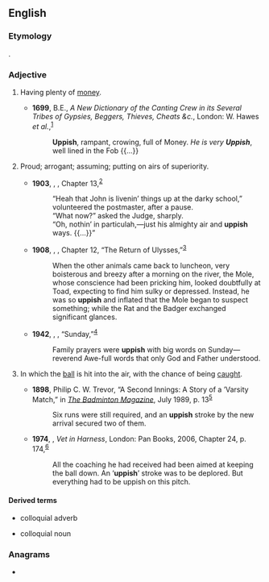 ==English==

===Etymology===
{{suffix|up|ish|lang=en}}.

===Adjective===
{{en-adj}}

# {{lb|en|since circa 1678}} Having plenty of [[money]]. 
#* '''1699''', B.E., ''A New Dictionary of the Canting Crew in its Several Tribes of Gypsies, Beggers, Thieves, Cheats &c.'', London: W. Hawes ''et al.'',<sup>[http://name.umdl.umich.edu/A39127.0001.001]</sup>
#*: '''Uppish''', rampant, crowing, full of Money. ''He is very '''Uppish''''', well lined in the Fob {{...}}
# {{lb|en|colloquial}} Proud; arrogant; assuming; putting on airs of superiority.
#* '''1903''', {{w|W. E. B. Du Bois}}, ''{{w|The Souls of Black Folk}}'', Chapter 13,<sup>[http://www.gutenberg.org/files/408/408-h/408-h.htm]</sup>
#*: “Heah that John is livenin’ things up at the darky school,” volunteered the postmaster, after a pause.
#*: “What now?” asked the Judge, sharply.
#*: “Oh, nothin’ in particulah,—just his almighty air and '''uppish''' ways. {{...}}”
#* '''1908''', {{w|Kenneth Grahame}}, ''{{w|The Wind in the Willows}}'', Chapter 12, “The Return of Ulysses,”<sup>[http://gutenberg.net.au/ebooks/fr100025.txt]</sup>
#*: When the other animals came back to luncheon, very boisterous and breezy after a morning on the river, the Mole, whose conscience had been pricking him, looked doubtfully at Toad, expecting to find him sulky or depressed. Instead, he was so '''uppish''' and inflated that the Mole began to suspect something; while the Rat and the Badger exchanged significant glances.
#* '''1942''', {{w|Emily Carr}}, ''{{w|The Book of Small}}'', “Sunday,”<sup>[http://www.gutenberg.net.au/ebooks04/0400201.txt]</sup>
#*: Family prayers were '''uppish''' with big words on Sunday—reverend Awe-full words that only God and Father understood.
# {{lb|en|cricket|of a shot}} In which the [[ball]] is hit into the air, with the chance of being [[caught]].
#* '''1898''', Philip C. W. Trevor, “A Second Innings: A Story of a ’Varsity Match,” in ''[[w:The Badminton Magazine of Sports and Pastimes|The Badminton Magazine]]'', July 1989, p. 13<sup>[https://archive.org/details/badmintonmagazi04unkngoog]</sup>
#*: Six runs were still required, and an '''uppish''' stroke by the new arrival secured two of them.
#* '''1974''', {{w|James Herriot}}, ''Vet in Harness'', London: Pan Books, 2006, Chapter 24, p. 174,<sup>[https://books.google.ca/books?id=7U-KM3UpQ98C&printsec=frontcover#v=onepage&q&f=false]</sup>
#*: All the coaching he had received had been aimed at keeping the ball down. An ‘'''uppish'''’ stroke was to be deplored. But everything had to be uppish on this pitch.

====Derived terms====
* {{l|en|uppishly}} colloquial adverb
* {{l|en|uppishness}} colloquial noun

===Anagrams===
* {{anagrams|en|hippus}}
